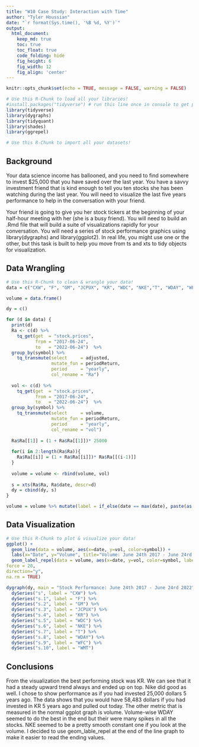 ```yaml
---
title: "W10 Case Study: Interaction with Time"
author: "Tyler Houssian"
date: "`r format(Sys.time(), '%B %d, %Y')`"
output:
  html_document:  
    keep_md: true
    toc: true
    toc_float: true
    code_folding: hide
    fig_height: 6
    fig_width: 12
    fig_align: 'center'
---
```


```r
knitr::opts_chunk$set(echo = TRUE, message = FALSE, warning = FALSE)
```

```r
# Use this R-Chunk to load all your libraries!
#install.packages("tidyverse") # run this line once in console to get package
library(tidyverse)
library(dygraphs)
library(tidyquant)
library(shades)
library(ggrepel)
```

```r
# Use this R-Chunk to import all your datasets!

```

## Background

Your data science income has ballooned, and you need to find somewhere to invest $25,000 that you have saved over the last year. You have a savvy investment friend that is kind enough to tell you ten stocks she has been watching during the last year. You will need to visualize the last five years performance to help in the conversation with your friend.

Your friend is going to give you her stock tickers at the beginning of your half-hour meeting with her (she is a busy friend). You will need to build an .Rmd file that will build a suite of visualizations rapidly for your conversation. You will need a series of stock performance graphics using library(dygraphs) and library(ggplot2). In real life, you might use one or the other, but this task is built to help you move from ts and xts to tidy objects for visualization.

## Data Wrangling

```r
# Use this R-Chunk to clean & wrangle your data!
data = c("CXW", "F", "GM", "JCPUX", "KR", "WDC", "NKE","T", "WDAY", "WFC", "WMT")

volume = data.frame()

dy = c()

for (d in data) {
  print(d)
  Ra <- c(d) %>%
    tq_get(get  = "stock.prices",
           from = "2017-06-24",
           to   = "2022-06-24")  %>%
  group_by(symbol) %>%
    tq_transmute(select     = adjusted, 
                 mutate_fun = periodReturn, 
                 period     = "yearly", 
                 col_rename = "Ra")
  
  vol <- c(d) %>%
    tq_get(get  = "stock.prices",
           from = "2017-06-24",
           to   = "2022-06-24")  %>%
  group_by(symbol) %>%
    tq_transmute(select     = volume, 
                 mutate_fun = periodReturn, 
                 period     = "yearly", 
                 col_rename = "vol")
  
  Ra$Ra[[1]] = (1 + Ra$Ra[[1]])* 25000
  
  for(i in 2:length(Ra$Ra)){
    Ra$Ra[[i]] = (1 + Ra$Ra[[i]])* Ra$Ra[[(i-1)]]
  }
  
  volume = volume <- rbind(volume, vol)
  
  s = xts(Ra$Ra, Ra$date, descr=d)
  dy = cbind(dy, s)
}

volume = volume %>% mutate(label = if_else(date == max(date), paste(as.character(symbol), as.character(round(vol, 3)), sep=" : "), NA_character_))
```

## Data Visualization

```r
# Use this R-Chunk to plot & visualize your data!
ggplot() +
  geom_line(data = volume, aes(x=date, y=vol, color=symbol)) +
  labs(x="Date", y="Volume", title="Volume: June 24th 2017 - June 24rd 2022") + 
  geom_label_repel(data = volume, aes(x=date, y=vol, color=symbol, label = label),
force = 20,
direction="y",
na.rm = TRUE)

dygraph(dy, main = "Stock Performance: June 24th 2017 - June 24rd 2022") %>%
  dySeries("s", label = "CXW") %>%
  dySeries("s.1", label = "F") %>%
  dySeries("s.2", label = "GM") %>%
  dySeries("s.3", label = "JCPUX") %>%
  dySeries("s.4", label = "KR") %>%
  dySeries("s.5", label = "WDC") %>%
  dySeries("s.6", label = "NKE") %>%
  dySeries("s.7", label = "T") %>%
  dySeries("s.8", label = "WDAY") %>%
  dySeries("s.9", label = "WFC") %>%
  dySeries("s.10", label = "WMT")
```

## Conclusions
From the visualization the best performing stock was KR. We can see that it had a steady upward trend always and ended up on top. Nike did good as well. I chose to show performance as if you had invested 25,000 dollars 5 years ago. The data shows that you would have 58,483 dollars if you had invested in KR 5 years ago and pulled out today. The other metric that is measured in the normal ggplot graph is volume. Volume-wise WDAY seemed to do the best in the end but their were many spikes in all the stocks. NKE seemed to be a pretty smooth constant one if you look at the volume. I decided to use geom_lable_repel at the end of the line graph to make it easier to read the ending values. 